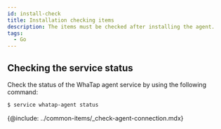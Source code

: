```yaml
---
id: install-check
title: Installation checking items
description: The items must be checked after installing the agent.
tags:
  - Go
---
```



## Checking the service status

Check the status of the WhaTap agent service by using the following command:

```bash title='SH'
$ service whatap-agent status
```

<!-- 에이전트 연결 확인 -->

{@include: ../common-items/_check-agent-connection.mdx}  
